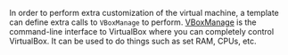 <!-- Code generated from the comments of the VBoxManageConfig struct in builder/virtualbox/common/vboxmanage_config.go; DO NOT EDIT MANUALLY -->

In order to perform extra customization of the virtual machine, a template can
define extra calls to `VBoxManage` to perform.
[VBoxManage](https://www.virtualbox.org/manual/ch09.html) is the command-line
interface to VirtualBox where you can completely control VirtualBox. It can be
used to do things such as set RAM, CPUs, etc.

<!-- End of code generated from the comments of the VBoxManageConfig struct in builder/virtualbox/common/vboxmanage_config.go; -->
